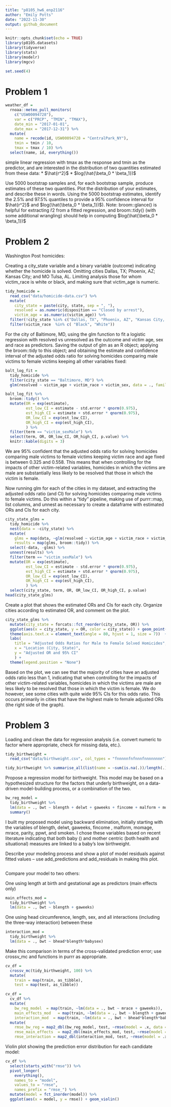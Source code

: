 ```yaml
---
title: "p8105_hw6_enp2116"
author: "Emily Potts"
date: "2022-11-30"
output: github_document
---
```


```r
knitr::opts_chunk$set(echo = TRUE)
library(p8105.datasets)
library(tidyverse)
library(stats)
library(modelr)
library(mgcv)

set.seed(4)

```

# Problem 1
```r
weather_df = 
  rnoaa::meteo_pull_monitors(
    c("USW00094728"),
    var = c("PRCP", "TMIN", "TMAX"), 
    date_min = "2017-01-01",
    date_max = "2017-12-31") %>%
  mutate(
    name = recode(id, USW00094728 = "CentralPark_NY"),
    tmin = tmin / 10,
    tmax = tmax / 10) %>%
  select(name, id, everything())
```

simple linear regression with tmax as the response and tmin as the predictor, and are interested in the distribution of two quantities estimated from these data:
* $\hat{r^2}$
* $log(\hat{\beta_0 * \beta_1})$

Use 5000 bootstrap samples and, for each bootstrap sample, produce estimates of these two quantities. Plot the distribution of your estimates, and describe these in words. Using the 5000 bootstrap estimates, identify the 2.5% and 97.5% quantiles to provide a 95% confidence interval for $\hat{r^2}$
 and $log(\hat{\beta_0 * \beta_1})$). Note: broom::glance() is helpful for extracting r̂2
 from a fitted regression, and broom::tidy() (with some additional wrangling) should help in computing $log(\hat{\beta_0 * \beta_1})$


# Problem 2
Washington Post homicides:

Creating a city_state variable and a binary variable (outcome) indicating whether the homicide is solved. Omitting cities Dallas, TX; Phoenix, AZ; Kansas City; and MO Tulsa, AL. Limiting analysis those for whom victim_race is white or black, and making sure that victim_age is numeric.
```r
tidy_homicide = 
  read_csv("data/homicide-data.csv") %>% 
  mutate(
    city_state = paste(city, state, sep = ", "),
    resolved = as.numeric(disposition == "Closed by arrest"),
    victim_age = as.numeric(victim_age)) %>% 
  filter(!city_state %in% c("Dallas, TX", "Phoenix, AZ", "Kansas City, MO", "Tulsa, AL")) %>% 
  filter(victim_race  %in% c( "Black", "White"))
```

For the city of Baltimore, MD, using the glm function to fit a logistic regression with resolved vs unresolved as the outcome and victim age, sex and race as predictors. Saving the output of glm as an R object; applying the broom::tidy to this object; and obtaining the estimate and confidence interval of the adjusted odds ratio for solving homicides comparing male victims to female victims keeping all other variables fixed:
```r
balt_log_fit = 
  tidy_homicide %>% 
  filter(city_state == "Baltimore, MD") %>% 
  glm(resolved ~ victim_age + victim_race + victim_sex, data = ., family = binomial()) 

balt_log_fit %>% 
  broom::tidy() %>% 
  mutate(OR = exp(estimate),
         est_low_CI = estimate - std.error * qnorm(0.975),
         est_high_CI = estimate + std.error * qnorm(0.975),
         OR_low_CI = exp(est_low_CI),
         OR_high_CI = exp(est_high_CI),
         ) %>% 
  filter(term == "victim_sexMale") %>% 
  select(term, OR, OR_low_CI, OR_high_CI, p.value) %>% 
  knitr::kable(digits = 3)
```
We are 95% confident that the adjusted odds ratio for solving homicides comparing male victims to female victims keeping victim race and age fixed is between 0.325 and 0.558. This means that when controlling for the impacts of other victim-related variables, homicides in which the victims are male are substantially less likely to be resolved that those in which the victim is female.

Now running glm for each of the cities in my dataset, and extracting the adjusted odds ratio (and CI) for solving homicides comparing male victims to female victims. Do this within a “tidy” pipeline, making use of purrr::map, list columns, and unnest as necessary to create a dataframe with estimated ORs and CIs for each city.
```r
city_state_glms =
  tidy_homicide %>% 
  nest(data = -city_state) %>% 
  mutate(
    glms = map(data, ~glm(resolved ~ victim_age + victim_race + victim_sex, data = ., family = binomial())),
    results = map(glms, broom::tidy)) %>% 
  select(-data, -glms) %>% 
  unnest(results) %>% 
  filter(term == "victim_sexMale") %>% 
  mutate(OR = exp(estimate),
         est_low_CI = estimate - std.error * qnorm(0.975),
         est_high_CI = estimate + std.error * qnorm(0.975),
         OR_low_CI = exp(est_low_CI),
         OR_high_CI = exp(est_high_CI),
         ) %>% 
  select(city_state, term, OR, OR_low_CI, OR_high_CI, p.value) 
head(city_state_glms)
```

Create a plot that shows the estimated ORs and CIs for each city. Organize cities according to estimated OR, and comment on the plot.

```r
city_state_glms %>% 
  mutate(city_state = forcats::fct_reorder(city_state, OR)) %>% 
  ggplot(aes(x = city_state, y = OR, color = city_state)) + geom_point() + geom_errorbar(aes(ymin = OR_low_CI, ymax = OR_high_CI)) +
  theme(axis.text.x = element_text(angle = 80, hjust = 1, size = 7))  + 
  labs(
    title = "Adjusted Odds Ratios for Male to Female Solved Homicides",
    x = "Location (City, State)",
    y = "Adjusted OR and 95% CI"
    ) +  
  theme(legend.position = "None")
```
Based on the plot, we can see that the majority of cities have an adjusted odds ratio less than 1, indicating that when controlling for the impacts of other victim-related variables, homicides in which the victims are male are less likely to be resolved that those in which the victim is female. We do however, see some cities with quite wide 95% CIs for this odds ratio. This occurs primarily in cities that have the highest male to female adjusted ORs (the right side of the graph).


# Problem 3
Loading and clean the data for regression analysis (i.e. convert numeric to factor where appropriate, check for missing data, etc.).
```r
tidy_birthweight =
  read_csv("data/birthweight.csv", col_types = "fnnnnnfnfnnnfnnnnnnnn")

tidy_birthweight %>% summarise_all(list(name = ~sum(is.na(.))/length(.)))
```

Propose a regression model for birthweight. This model may be based on a hypothesized structure for the factors that underly birthweight, on a data-driven model-building process, or a combination of the two. 
```r
bw_reg_model = 
  tidy_birthweight %>% 
  lm(data = ., bwt ~ blength + delwt + gaweeks + fincome + malform + momage + mrace + parity + ppwt + smoken) %>% 
  summary()
```
I built my proposed model using backward elimination, initially starting with the variables of blength, delwt, gaweeks, fincome , malform, momage, mrace, parity, ppwt, and smoken. I chose these variables based on recent literature indicating that both baby () and mother centric (both health and situational) measures are linked to a baby's low birthweight.

Describe your modeling process and show a plot of model residuals against fitted values – use add_predictions and add_residuals in making this plot.
```r

```


Compare your model to two others:

One using length at birth and gestational age as predictors (main effects only)
```r
main_effects_mod = 
  tidy_birthweight %>% 
  lm(data = ., bwt ~ blength + gaweeks) 
```

One using head circumference, length, sex, and all interactions (including the three-way interaction) between these
```r
interaction_mod = 
  tidy_birthweight %>% 
  lm(data = ., bwt ~ bhead*blength*babysex)
```

Make this comparison in terms of the cross-validated prediction error; use crossv_mc and functions in purrr as appropriate.
```r
cv_df =
  crossv_mc(tidy_birthweight, 100) %>% 
  mutate(
    train = map(train, as_tibble),
    test = map(test, as_tibble))
```

```r
cv_df = 
  cv_df %>% 
  mutate(
    bw_reg_model  = map(train, ~lm(data = ., bwt ~ mrace + gaweeks)),
    main_effects_mod   = map(train, ~lm(data = ., bwt ~ blength + gaweeks)),
    interaction_mod  = map(train, ~lm(data = ., bwt ~ bhead*blength*babysex))) %>% 
  mutate(
    rmse_bw_reg = map2_dbl(bw_reg_model, test, ~rmse(model = .x, data = .y)),
    rmse_main_effects  = map2_dbl(main_effects_mod, test, ~rmse(model = .x, data = .y)),
    rmse_interaction = map2_dbl(interaction_mod, test, ~rmse(model = .x, data = .y)))
```

Violin plot showing the prediction error distribution for each candidate model:
```r
cv_df %>% 
  select(starts_with("rmse")) %>% 
  pivot_longer(
    everything(),
    names_to = "model", 
    values_to = "rmse",
    names_prefix = "rmse_") %>% 
  mutate(model = fct_inorder(model)) %>% 
  ggplot(aes(x = model, y = rmse)) + geom_violin()
```



